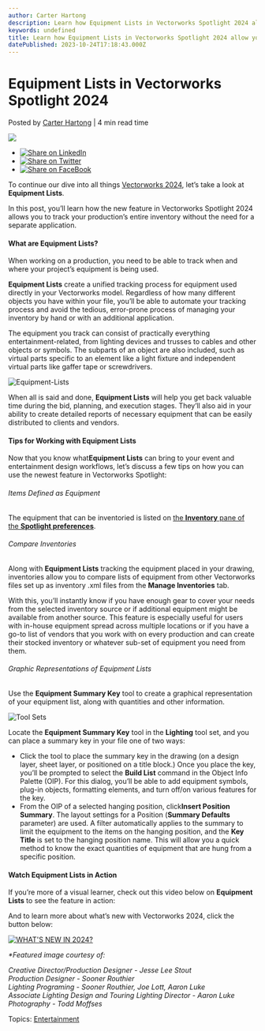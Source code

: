 ```yaml
---
author: Carter Hartong
description: Learn how Equipment Lists in Vectorworks Spotlight 2024 allow you to track your production’s entire inventory without the need for a separate application.
keywords: undefined
title: Learn how Equipment Lists in Vectorworks Spotlight 2024 allow you to track your production’s entire inventory without the need for a separate application. 
datePublished: 2023-10-24T17:18:43.000Z
---
```

  

# Equipment Lists in Vectorworks Spotlight 2024

 Posted by [Carter Hartong](https://blog.vectorworks.net/author/carter-hartong) | 4 min read time 

![](https://blog.vectorworks.net/hubfs/Blog%20Images/231013_ENT%202024%20Equipment%20Lists/2024-signature-image-spotlight-eq-list.png) 

* [![Share on LinkedIn](https://2659751.fs1.hubspotusercontent-na1.net/hubfs/2659751/michaelDemo/share-LI.png)](http://www.linkedin.com/shareArticle?mini=true&url=https%3A%2F%2Fblog.vectorworks.net%2Fheres-what-you-need-to-know-about-equipment-lists)
* [![Share on Twitter](https://2659751.fs1.hubspotusercontent-na1.net/hubfs/2659751/michaelDemo/share-TW.png)](https://www.twitter.com/share?text=Equipment%20Lists%20in%20Vectorworks%20Spotlight%202024&url=https%3A%2F%2Fblog.vectorworks.net%2Fheres-what-you-need-to-know-about-equipment-lists&via=PMGTweets)
* [![Share on FaceBook](https://2659751.fs1.hubspotusercontent-na1.net/hubfs/2659751/michaelDemo/share-FB.png)](https://www.facebook.com/sharer/sharer.php?u=https%3A%2F%2Fblog.vectorworks.net%2Fheres-what-you-need-to-know-about-equipment-lists)

To continue our dive into all things [Vectorworks 2024](../../../net/vectorworks/blog/download-vectorworks-2024-today.html), let’s take a look at **Equipment Lists**.

In this post, you’ll learn how the new feature in Vectorworks Spotlight 2024 allows you to track your production’s entire inventory without the need for a separate application.

#### What are Equipment Lists?

When working on a production, you need to be able to track when and where your project’s equipment is being used.

**Equipment Lists** create a unified tracking process for equipment used directly in your Vectorworks model. Regardless of how many different objects you have within your file, you’ll be able to automate your tracking process and avoid the tedious, error-prone process of managing your inventory by hand or with an additional application.

The equipment you track can consist of practically everything entertainment-related, from lighting devices and trusses to cables and other objects or symbols. The subparts of an object are also included, such as virtual parts specific to an element like a light fixture and independent virtual parts like gaffer tape or screwdrivers.

![Equipment-Lists](https://blog.vectorworks.net/hs-fs/hubfs/Blog%20Images/231013_ENT%202024%20Equipment%20Lists/Equipment-Lists.png?width=1440&height=810&name=Equipment-Lists.png)

When all is said and done, **Equipment Lists** will help you get back valuable time during the bid, planning, and execution stages. They’ll also aid in your ability to create detailed reports of necessary equipment that can be easily distributed to clients and vendors.

#### Tips for Working with Equipment Lists

Now that you know what**Equipment Lists** can bring to your event and entertainment design workflows, let’s discuss a few tips on how you can use the newest feature in Vectorworks Spotlight:

###### Items Defined as Equipment

The equipment that can be inventoried is listed on [the **Inventory** pane of the **Spotlight preferences**](https://app-help.vectorworks.net/2024/eng/VW2024%5FGuide/Setup/Spotlight%5Fpreferences%5F%5FInventory%5Fpane.htm#h).

###### Compare Inventories

Along with **Equipment Lists** tracking the equipment placed in your drawing, inventories allow you to compare lists of equipment from other Vectorworks files set up as inventory .xml files from the **Manage Inventories** tab. 

With this, you’ll instantly know if you have enough gear to cover your needs from the selected inventory source or if additional equipment might be available from another source. This feature is especially useful for users with in-house equipment spread across multiple locations or if you have a go-to list of vendors that you work with on every production and can create their stocked inventory or whatever sub-set of equipment you need from them.

###### Graphic Representations of Equipment Lists

Use the **Equipment Summary Key** tool to create a graphical representation of your equipment list, along with quantities and other information.

![Tool Sets](https://blog.vectorworks.net/hs-fs/hubfs/Blog%20Images/231013_ENT%202024%20Equipment%20Lists/Tool%20Sets.png?width=372&height=544&name=Tool%20Sets.png)

Locate the **Equipment Summary Key** tool in the **Lighting** tool set, and you can place a summary key in your file one of two ways:

* Click the tool to place the summary key in the drawing (on a design layer, sheet layer, or positioned on a title block.) Once you place the key, you’ll be prompted to select the **Build List** command in the Object Info Palette (OIP). For this dialog, you’ll be able to add equipment symbols, plug-in objects, formatting elements, and turn off/on various features for the key.
* From the OIP of a selected hanging position, click**Insert Position Summary**. The layout settings for a Position (**Summary Defaults** parameter) are used. A filter automatically applies to the summary to limit the equipment to the items on the hanging position, and the **Key Title** is set to the hanging position name. This will allow you a quick method to know the exact quantities of equipment that are hung from a specific position.

#### Watch Equipment Lists in Action

If you’re more of a visual learner, check out this video below on **Equipment Lists** to see the feature in action:

And to learn more about what’s new with Vectorworks 2024, click the button below:

[![WHAT'S NEW IN 2024?](https://no-cache.hubspot.com/cta/default/3018241/83ace893-bffc-41fa-bbc7-f023baf29681.png)](https://cta-redirect.hubspot.com/cta/redirect/3018241/83ace893-bffc-41fa-bbc7-f023baf29681) 

_\*Featured image courtesy of:_

_Creative Director/Production Designer - Jesse Lee Stout_  
_Production Designer - Sooner Routhier_  
_Lighting Programing - Sooner Routhier, Joe Lott, Aaron Luke_  
_Associate Lighting Design and Touring Lighting Director - Aaron Luke_  
_Photography - Todd Moffses_

 Topics: [Entertainment](https://blog.vectorworks.net/topic/entertainment) 

  